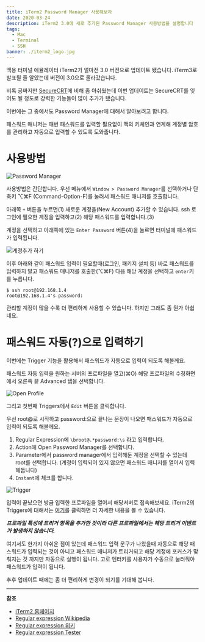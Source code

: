```yaml
---
title: iTerm2 Password Manager 사용해보자
date: 2020-03-24
description: iTerm2 3.0에 새로 추가된 Password Manager 사용방법을 설명합니다
tags:
  - Mac
  - Terminal
  - SSH
banner: ./iterm2_logo.jpg
---
```


맥용 터미널 에뮬레이터 iTerm2가 얼마전 3.0 버전으로 업데이트 됐습니다. iTerm3로 발표될 줄 알았는데 버전이 3.0으로 올라갔습니다.

비록 공짜지만 [SecureCRT](https://www.vandyke.com/products/securecrt/)에 비해 좀 아쉬웠는데 이번 업데이트는 SecureCRT를 잊어도 될 정도로 강력한 기능들이 많이 추가가 됐습니다.

이번에는 그 중에서도 Password Manager에 대해서 알아보려고 합니다.

패스워드 매니저는 매번 패스워드를 입력할 필요없이 맥의 키체인과 연계해 계정별 암호를 관리하고 자동으로 입력할 수 있도록 도와줍니다.

# 사용방법

![Password Manager](https://www.iterm2.com/img/screenshots/v3-screen-shots/iterm2-password-manager.png)

사용방법은 간단합니다. 우선 메뉴에서 `Window > Password Manager`를 선택하거나 단축키 ⌥⌘F (Command-Option-F)를 눌러서 패스워드 매니저를 호출합니다.

아래쪽 `+` 버튼을 누르면(1) 새로운 계정을(New Account) 추가할 수 있습니다. ssh 로그인에 필요한 계정을 입력하고(2) 해당 패스워드를 입력합니다.(3)

계정을 선택하고 아래쪽에 있는 `Enter Password` 버튼(4)을 눌르면 터미널에 패스워드가 입력됩니다.

![계정추가 하기](http://d.pr/i/3ZQh+)

이후 아래와 같이 패스워드 입력이 필요할때(로그인, 패키지 설치 등) 바로 패스워드를 입력하지 말고 패스워드 매니저를 호출한(⌥⌘F) 다음 해당 계정을 선택하고 `enter`키를 누릅니다.

```noLineNumbers
$ ssh root@192.168.1.4
root@192.168.1.4's password:
```

관리할 계정이 많을 수록 더 편리하게 사용할 수 있습니다. 하지만 그래도 좀 뭔가 아쉽네요.


# 패스워드 자동(?)으로 입력하기

이번에는 Trigger 기능을 활용해서 패스워드가 자동으로 입력이 되도록 해볼께요.

패스워드 자동 입력을 원하는 서버의 프로파일을 열고(⌘O) 해당 프로파일의 수정화면에서 오른쪽 끝 Advanced 탭을 선택합니다.

![Open Profile](./iterm-profile-edit.png)

그리고 첫번째 Triggers에서 `Edit` 버튼을 클릭합니다.

우선 root@로 시작하고 password:으로 끝나는 문장이 나오면 패스워드가 자동으로 입력이 되도록 해볼께요.

1. Regular Expression에 `\broot@.*password:\s` 라고 입력합니다.
2. Action에 Open Password Manager를 선택합니다.
3. Parameter에서 password manager에서 입력해둔 계정을 선택할 수 있는데 root를 선택합니다. (계정이 입력되어 있지 않으면 패스워드 매니저를 열어서 입력해둡니다)
4. `Instant`에 체크를 합니다.

![Trigger](./item-profile-trigger.png)

입력이 끝났으면 방금 입력한 프로파일을 열어서 해당서버로 접속해보세요.
iTerm2의 Triggers에 대해서는 [여기](https://www.iterm2.com/documentation-triggers.html)를 클릭하면 더 자세한 내용을 볼 수 있습니다.

**_프로파일 특성에 트리거 항목을 추가한 것이라 다른 프로파일에서는 해당 트리거 이벤트가 발생하지 않습니다._**

여기서도 한가지 아쉬운 점이 있는데 패스워드 입력 문구가 나왔을때 자동으로 해당 패스워드가 입력되는 것이 아니고 패스워드 매니저가 트리거되고 해당 계정에 포커스가 맞춰지는 것 까지만 자동으로 실행이 됩니다. 고로 엔터키를 사용자가 수동으로 눌러줘야 패스워드가 입력이 됩니다.

추후 업데이트 때에는 좀 더 편리하게 변경이 되기를 기대해 봅니다.

- - -

**참조**

* [iTerm2 홈페이지](https://www.iterm2.com/index.html)
* [Regular expression Wikipedia](https://en.wikipedia.org/wiki/Regular_expression)
* [Regular expression 위키](https://ko.wikipedia.org/wiki/정규_표현식)
* [Regular expression Tester](https://regexr.com)